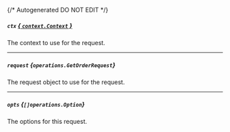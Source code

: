 {/* Autogenerated DO NOT EDIT  */}

##### `ctx` [*{ `context.Context` }*](https://pkg.go.dev/context#Context)
The context to use for the request.

---
##### `request` *{`operations.GetOrderRequest`}*
The request object to use for the request.
<Collapsible>
    <GetOrderRequest/>
</Collapsible>

---
##### `opts` *{`[]operations.Option`}*
The options for this request.


